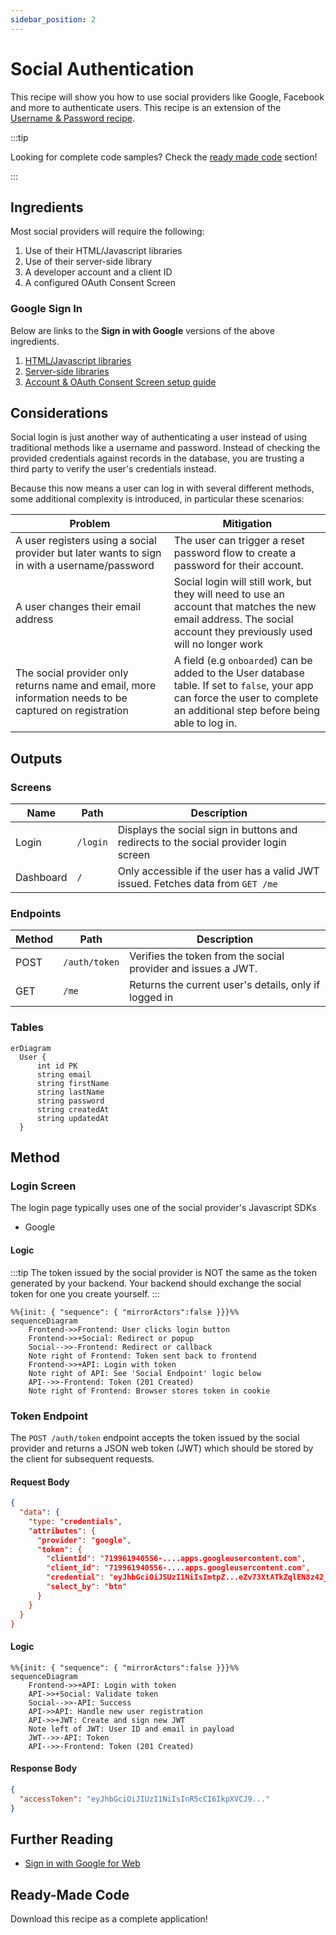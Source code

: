 ```yaml
---
sidebar_position: 2
---
```



# Social Authentication

This recipe will show you how to use social providers like Google, Facebook and more to authenticate users. This recipe is an extension of the [Username & Password recipe](/recipes/users-auth/username-password).

:::tip

Looking for complete code samples? Check the [ready made code](#ready-made-code) section!

:::

## Ingredients

Most social providers will require the following:

1. Use of their HTML/Javascript libraries
2. Use of their server-side library
3. A developer account and a client ID
4. A configured OAuth Consent Screen

### Google Sign In

Below are links to the **Sign in with Google** versions of the above ingredients.

1. [HTML/Javascript libraries](https://developers.google.com/identity/gsi/web/guides/client-library)
2. [Server-side libraries](https://developers.google.com/api-client-library)
3. [Account & OAuth Consent Screen setup guide](https://developers.google.com/identity/gsi/web/guides/get-google-api-clientid)

## Considerations

Social login is just another way of authenticating a user instead of using traditional methods like a username and password. Instead of checking the provided credentials against records in the database, you are trusting a third party to verify the user's credentials instead.

Because this now means a user can log in with several different methods, some additional complexity is introduced, in particular these scenarios:

| Problem                                                                                                | Mitigation                                                                                                                                                                    |
| ------------------------------------------------------------------------------------------------------ | ----------------------------------------------------------------------------------------------------------------------------------------------------------------------------- |
| A user registers using a social provider but later wants to sign in with a username/password           | The user can trigger a reset password flow to create a password for their account.                                                                                            |
| A user changes their email address                                                                     | Social login will still work, but they will need to use an account that matches the new email address. The social account they previously used will no longer work            |
| The social provider only returns name and email, more information needs to be captured on registration | A field (e.g `onboarded`) can be added to the User database table. If set to `false`, your app can force the user to complete an additional step before being able to log in. |

## Outputs

### Screens

| Name      | Path     | Description                                                                           |
| --------- | -------- | ------------------------------------------------------------------------------------- |
| Login     | `/login` | Displays the social sign in buttons and redirects to the social provider login screen |
| Dashboard | `/`      | Only accessible if the user has a valid JWT issued. Fetches data from `GET /me`       |

### Endpoints

| Method | Path          | Description                                                   |
| ------ | ------------- | ------------------------------------------------------------- |
| POST   | `/auth/token` | Verifies the token from the social provider and issues a JWT. |
| GET    | `/me`         | Returns the current user's details, only if logged in         |

### Tables

```mermaid
erDiagram
  User {
      int id PK
      string email
      string firstName
      string lastName
      string password
      string createdAt
      string updatedAt
  }
```

## Method

### Login Screen

The login page typically uses one of the social provider's Javascript SDKs

- Google

#### Logic

:::tip
The token issued by the social provider is NOT the same as the token generated by your backend. Your backend should exchange the social token for one you create yourself.
:::

```mermaid
%%{init: { "sequence": { "mirrorActors":false }}}%%
sequenceDiagram
    Frontend->>Frontend: User clicks login button
    Frontend->>+Social: Redirect or popup
    Social-->>-Frontend: Redirect or callback
    Note right of Frontend: Token sent back to frontend
    Frontend->>+API: Login with token
    Note right of API: See 'Social Endpoint' logic below
    API-->>-Frontend: Token (201 Created)
    Note right of Frontend: Browser stores token in cookie
```

### Token Endpoint

The `POST /auth/token` endpoint accepts the token issued by the social provider and returns a JSON web token (JWT) which should be stored by the client for subsequent requests.

#### Request Body

```json
{
  "data": {
    "type: "credentials",
    "attributes": {
      "provider": "google",
      "token": {
        "clientId": "719961940556-....apps.googleusercontent.com",
        "client_id": "719961940556-....apps.googleusercontent.com",
        "credential": "eyJhbGciOiJSUzI1NiIsImtpZ...eZv73XtATkZqlEN8z42_Yv4Xr8PwvvnzxKj7NzPkjgNwxvZHL88ari9Sg",
        "select_by": "btn"
      }
    }
  }
}
```

#### Logic

```mermaid
%%{init: { "sequence": { "mirrorActors":false }}}%%
sequenceDiagram
    Frontend->>+API: Login with token
    API->>+Social: Validate token
    Social-->>-API: Success
    API->>API: Handle new user registration
    API->>+JWT: Create and sign new JWT
    Note left of JWT: User ID and email in payload
    JWT-->>-API: Token
    API-->>-Frontend: Token (201 Created)
```

#### Response Body

```json
{
  "accessToken": "eyJhbGciOiJIUzI1NiIsInR5cCI6IkpXVCJ9..."
}
```

## Further Reading

- [Sign in with Google for Web](https://developers.google.com/identity/gsi/web/guides/overview)

## Ready-Made Code

Download this recipe as a complete application!

<GumroadButton slug="social-auth" />
